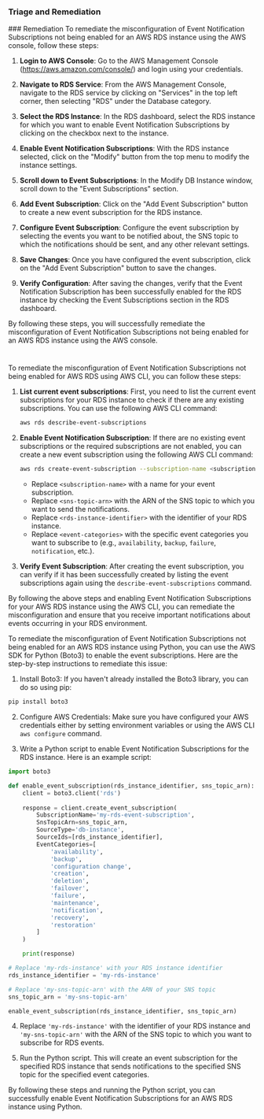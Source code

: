 
### Triage and Remediation
<Tabs>
<Tab title='Remediation'>
### Remediation

<AccordionGroup>
<Accordion title='Using Console' defaultOpen='true'>
To remediate the misconfiguration of Event Notification Subscriptions not being enabled for an AWS RDS instance using the AWS console, follow these steps:

1. **Login to AWS Console**: Go to the AWS Management Console (https://aws.amazon.com/console/) and login using your credentials.

2. **Navigate to RDS Service**: From the AWS Management Console, navigate to the RDS service by clicking on "Services" in the top left corner, then selecting "RDS" under the Database category.

3. **Select the RDS Instance**: In the RDS dashboard, select the RDS instance for which you want to enable Event Notification Subscriptions by clicking on the checkbox next to the instance.

4. **Enable Event Notification Subscriptions**: With the RDS instance selected, click on the "Modify" button from the top menu to modify the instance settings.

5. **Scroll down to Event Subscriptions**: In the Modify DB Instance window, scroll down to the "Event Subscriptions" section.

6. **Add Event Subscription**: Click on the "Add Event Subscription" button to create a new event subscription for the RDS instance.

7. **Configure Event Subscription**: Configure the event subscription by selecting the events you want to be notified about, the SNS topic to which the notifications should be sent, and any other relevant settings.

8. **Save Changes**: Once you have configured the event subscription, click on the "Add Event Subscription" button to save the changes.

9. **Verify Configuration**: After saving the changes, verify that the Event Notification Subscription has been successfully enabled for the RDS instance by checking the Event Subscriptions section in the RDS dashboard.

By following these steps, you will successfully remediate the misconfiguration of Event Notification Subscriptions not being enabled for an AWS RDS instance using the AWS console.

#
</Accordion>

<Accordion title='Using CLI'>
To remediate the misconfiguration of Event Notification Subscriptions not being enabled for AWS RDS using AWS CLI, you can follow these steps:

1. **List current event subscriptions**: First, you need to list the current event subscriptions for your RDS instance to check if there are any existing subscriptions. You can use the following AWS CLI command:
   
   ```bash
   aws rds describe-event-subscriptions
   ```

2. **Enable Event Notification Subscription**: If there are no existing event subscriptions or the required subscriptions are not enabled, you can create a new event subscription using the following AWS CLI command:

   ```bash
   aws rds create-event-subscription --subscription-name <subscription-name> --sns-topic-arn <sns-topic-arn> --source-type db-instance --source-ids <rds-instance-identifier> --event-categories <event-categories>
   ```

   - Replace `<subscription-name>` with a name for your event subscription.
   - Replace `<sns-topic-arn>` with the ARN of the SNS topic to which you want to send the notifications.
   - Replace `<rds-instance-identifier>` with the identifier of your RDS instance.
   - Replace `<event-categories>` with the specific event categories you want to subscribe to (e.g., `availability`, `backup`, `failure`, `notification`, etc.).

3. **Verify Event Subscription**: After creating the event subscription, you can verify if it has been successfully created by listing the event subscriptions again using the `describe-event-subscriptions` command.

By following the above steps and enabling Event Notification Subscriptions for your AWS RDS instance using the AWS CLI, you can remediate the misconfiguration and ensure that you receive important notifications about events occurring in your RDS environment.
</Accordion>

<Accordion title='Using Python'>
To remediate the misconfiguration of Event Notification Subscriptions not being enabled for an AWS RDS instance using Python, you can use the AWS SDK for Python (Boto3) to enable the event subscriptions. Here are the step-by-step instructions to remediate this issue:

1. Install Boto3: If you haven't already installed the Boto3 library, you can do so using pip:
```bash
pip install boto3
```

2. Configure AWS Credentials: Make sure you have configured your AWS credentials either by setting environment variables or using the AWS CLI `aws configure` command.

3. Write a Python script to enable Event Notification Subscriptions for the RDS instance. Here is an example script:

```python
import boto3

def enable_event_subscription(rds_instance_identifier, sns_topic_arn):
    client = boto3.client('rds')
    
    response = client.create_event_subscription(
        SubscriptionName='my-rds-event-subscription',
        SnsTopicArn=sns_topic_arn,
        SourceType='db-instance',
        SourceIds=[rds_instance_identifier],
        EventCategories=[
            'availability',
            'backup',
            'configuration change',
            'creation',
            'deletion',
            'failover',
            'failure',
            'maintenance',
            'notification',
            'recovery',
            'restoration'
        ]
    )

    print(response)

# Replace 'my-rds-instance' with your RDS instance identifier
rds_instance_identifier = 'my-rds-instance'

# Replace 'my-sns-topic-arn' with the ARN of your SNS topic
sns_topic_arn = 'my-sns-topic-arn'

enable_event_subscription(rds_instance_identifier, sns_topic_arn)
```

4. Replace `'my-rds-instance'` with the identifier of your RDS instance and `'my-sns-topic-arn'` with the ARN of the SNS topic to which you want to subscribe for RDS events.

5. Run the Python script. This will create an event subscription for the specified RDS instance that sends notifications to the specified SNS topic for the specified event categories.

By following these steps and running the Python script, you can successfully enable Event Notification Subscriptions for an AWS RDS instance using Python.
</Accordion>

</AccordionGroup>
</Tab>
</Tabs>
